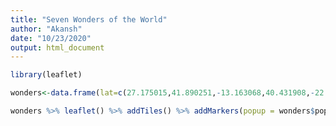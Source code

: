 ---
title: "Seven Wonders of the World"
author: "Akansh"
date: "10/23/2020"
output: html_document
---

```{r,echo=F,warning=FALSE,error=FALSE,message=FALSE}
library(leaflet)

wonders<-data.frame(lat=c(27.175015,41.890251,-13.163068,40.431908,-22.951916,30.328960,20.66667),lng=c(78.042155,12.492373,-72.545128,116.570374,-43.210487,35.444832,-88.56667),popup=c("Taj Mahal","Colosseum","Machu Picchu","The great wall of China","Christ the redeemer","Petra","Chichén-Itzá"),colors=c("white","brown","green","yellow","blue","magenta","silver"))

wonders %>% leaflet() %>% addTiles() %>% addMarkers(popup = wonders$popup) %>% addCircleMarkers(color = wonders$colors) %>% addLegend(labels = wonders$popup,colors = wonders$colors)

```